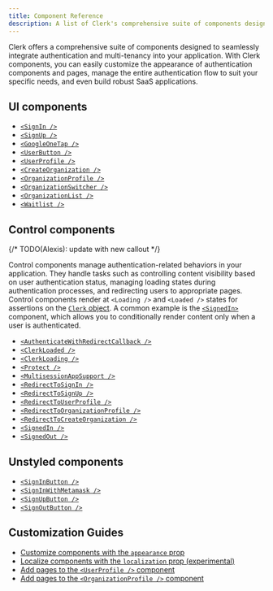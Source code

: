 ```yaml
---
title: Component Reference
description: A list of Clerk's comprehensive suite of components designed to seamlessly integrate authentication and multi-tenancy into your application.
---
```


Clerk offers a comprehensive suite of components designed to seamlessly integrate authentication and multi-tenancy into your application. With Clerk components, you can easily customize the appearance of authentication components and pages, manage the entire authentication flow to suit your specific needs, and even build robust SaaS applications.

## UI components

- [`<SignIn />`](/docs/components/authentication/sign-in)
- [`<SignUp />`](/docs/components/authentication/sign-up)
- [`<GoogleOneTap />`](/docs/components/authentication/google-one-tap)
- [`<UserButton />`](/docs/components/user/user-button)
- [`<UserProfile />`](/docs/components/user/user-profile)
- [`<CreateOrganization />`](/docs/components/organization/create-organization)
- [`<OrganizationProfile />`](/docs/components/organization/organization-profile)
- [`<OrganizationSwitcher />`](/docs/components/organization/organization-switcher)
- [`<OrganizationList />`](/docs/components/organization/organization-list)
- [`<Waitlist />`](/docs/components/waitlist)

## Control components

{/* TODO(Alexis): update with new callout */}

Control components manage authentication-related behaviors in your application. They handle tasks such as controlling content visibility based on user authentication status, managing loading states during authentication processes, and redirecting users to appropriate pages. Control components render at `<Loading />` and `<Loaded />` states for assertions on the [`Clerk` object](/docs/references/javascript/clerk/clerk). A common example is the [`<SignedIn>`](/docs/components/control/signed-in) component, which allows you to conditionally render content only when a user is authenticated.

- [`<AuthenticateWithRedirectCallback />`](/docs/components/control/authenticate-with-callback)
- [`<ClerkLoaded />`](/docs/components/control/clerk-loaded)
- [`<ClerkLoading />`](/docs/components/control/clerk-loading)
- [`<Protect />`](/docs/components/protect)
- [`<MultisessionAppSupport />`](/docs/components/control/multi-session)
- [`<RedirectToSignIn />`](/docs/components/control/redirect-to-signin)
- [`<RedirectToSignUp />`](/docs/components/control/redirect-to-signup)
- [`<RedirectToUserProfile />`](/docs/components/control/redirect-to-userprofile)
- [`<RedirectToOrganizationProfile />`](/docs/components/control/redirect-to-organizationprofile)
- [`<RedirectToCreateOrganization />`](/docs/components/control/redirect-to-createorganization)
- [`<SignedIn />`](/docs/components/control/signed-in)
- [`<SignedOut />`](/docs/components/control/signed-out)

## Unstyled components

- [`<SignInButton />`](/docs/components/unstyled/sign-in-button)
- [`<SignInWithMetamask />`](/docs/components/unstyled/sign-in-with-metamask)
- [`<SignUpButton />`](/docs/components/unstyled/sign-up-button)
- [`<SignOutButton />`](/docs/components/unstyled/sign-out-button)

## Customization Guides

- [Customize components with the `appearance` prop](/docs/customization/overview)
- [Localize components with the `localization` prop (experimental)](/docs/customization/localization)
- [Add pages to the `<UserProfile />` component](/docs/customization/user-profile)
- [Add pages to the `<OrganizationProfile />` component](/docs/customization/organization-profile)

<Include src="_partials/help" />
